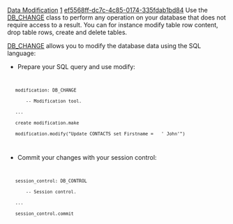 [[Property:title|Data Modification]]
[[Property:weight|1]]
[[Property:uuid|ef5568ff-dc7c-4c85-0174-335fdab1bd84]]
Use the [[ref:/libraries/store/reference/db_change_flatshort|DB_CHANGE]]  class to perform any operation on your database that does not require access to a result. You can for instance modify table row content, drop table rows, create and delete tables.

{{note| '''Note''': Take a look at the [[Data Object Coupling|Data Storing]]  capability if you want to '''insert''' table rows. }}

[[ref:/libraries/store/reference/db_change_flatshort|DB_CHANGE]]  allows you to modify the database data using the SQL language:
* Prepare your SQL query and use modify:
<code>
	modification: DB_CHANGE
		-- Modification tool.
	...
	create modification.make
	modification.modify("Update CONTACTS set Firstname =   ' John'")
</code>

* Commit your changes with your session control:
<code>
	session_control: DB_CONTROL
		-- Session control.
	...
	session_control.commit
</code>

{{tip| '''Tip''': It is always better to check the database status for errors before committing changes. }}


{{seealso| '''See Also''' <br/>
[[Data Object Coupling|Data storing]]  <br/>
[[Stored Procedures|Stored procedures]]  <br/>
[[EiffelStore Implementation Layer|Implementation]]  <br/>
}}




